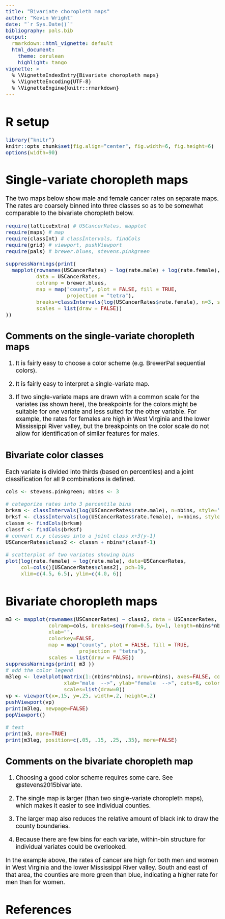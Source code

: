 ```yaml
---
title: "Bivariate choropleth maps"
author: "Kevin Wright"
date: "`r Sys.Date()`"
bibliography: pals.bib
output:
  rmarkdown::html_vignette: default
  html_document:
    theme: cerulean
    highlight: tango
vignette: >
  % \VignetteIndexEntry{Bivariate choropleth maps}
  % \VignetteEncoding{UTF-8}
  % \VignetteEngine{knitr::rmarkdown}
---
```

<style type="text/css">
body, td { font-size: 14pt; color: #000; padding:1em; }
code, pre, #ws, #message {border: 0px; font-size: 12pt;
  color: #000; background-color: #f5f5f5; }
code {border: 0px solid #e0e0e0; padding: 0 5px;}
pre > code { border: 0; }
</style>

# R setup

```r
library("knitr")
knitr::opts_chunk$set(fig.align="center", fig.width=6, fig.height=6)
options(width=90)
```

# Single-variate choropleth maps

The two maps below show male and female cancer rates on separate maps.
The rates are coarsely binned into three classes so as to be somewhat comparable to the bivariate choropleth below.

```r
require(latticeExtra) # USCancerRates, mapplot
require(maps) # map
require(classInt) # classIntervals, findCols
require(grid) # viewport, pushViewport
require(pals) # brewer.blues, stevens.pinkgreen

suppressWarnings(print(
  mapplot(rownames(USCancerRates) ~ log(rate.male) + log(rate.female),
          data = USCancerRates,
          colramp = brewer.blues,
          map = map("county", plot = FALSE, fill = TRUE,
                    projection = "tetra"),
          breaks=classIntervals(log(USCancerRates$rate.female), n=3, style='quantile')$brks,
          scales = list(draw = FALSE))
))

```

## Comments on the single-variate choropleth maps

1. It is fairly easy to choose a color scheme (e.g. BrewerPal sequential colors).

1. It is fairly easy to interpret a single-variate map.

1. If two single-variate maps are drawn with a common scale for the variates (as shown here), the breakpoints for the colors might be suitable for one variate and less suited for the other variable.  For example, the rates for females are high in West
Virginia and the lower Mississippi River valley, but the breakpoints on the color scale do not allow for identification of similar features for males.

## Bivariate color classes

Each variate is divided into thirds (based on percentiles) and a joint classification for all 9 combinations is defined.

```r

cols <- stevens.pinkgreen; nbins <- 3

# categorize rates into 3 percentile bins
brksm <- classIntervals(log(USCancerRates$rate.male), n=nbins, style='quantile')
brksf <- classIntervals(log(USCancerRates$rate.female), n=nbins, style='quantile')
classm <- findCols(brksm)
classf <- findCols(brksf)
# convert x,y classes into a joint class x+3(y-1)
USCancerRates$class2 <- classm + nbins*(classf-1)

# scatterplot of two variates showing bins
plot(log(rate.female) ~ log(rate.male), data=USCancerRates,
     col=cols()[USCancerRates$class2], pch=19,
     xlim=c(4.5, 6.5), ylim=c(4.0, 6))
```

# Bivariate choropleth maps

```r
m3 <- mapplot(rownames(USCancerRates) ~ class2, data = USCancerRates,
              colramp=cols, breaks=seq(from=0.5, by=1, length=nbins*nbins+1),
              xlab="",
              colorkey=FALSE,
              map = map("county", plot = FALSE, fill = TRUE,
                        projection = "tetra"),
              scales = list(draw = FALSE))
suppressWarnings(print( m3 ))
# add the color legend
m3leg <- levelplot(matrix(1:(nbins*nbins), nrow=nbins), axes=FALSE, col.regions=cols(),
                   xlab="male  -->", ylab="female  -->", cuts=8, colorkey=FALSE,
                   scales=list(draw=0))
vp <- viewport(x=.15, y=.25, width=.2, height=.2)
pushViewport(vp)
print(m3leg, newpage=FALSE)
popViewport()

# test
print(m3, more=TRUE)
print(m3leg, position=c(.05, .15, .25, .35), more=FALSE)

```

## Comments on the bivariate choropleth map

1. Choosing a good color scheme requires some care. See @stevens2015bivariate.

1. The single map is larger (than two single-variate choropleth maps), which makes it easier to see individual counties.

2. The larger map also reduces the relative amount of black ink to draw the county boundaries.

3. Because there are few bins for each variate, within-bin structure for individual variates could be overlooked.

In the example above, the rates of cancer are high for both men and women in West Virginia and the lower Mississippi River valley. South and east of that area, the counties are more green than blue, indicating a higher rate for men than for women.

# References
